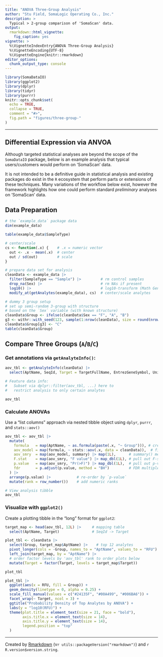 ```yaml
---
title: "ANOVA Three-Group Analysis"
author: "Stu Field, SomaLogic Operating Co., Inc."
description: >
  Typical > 2-group comparison of 'SomaScan' data.
output:
  rmarkdown::html_vignette:
    fig_caption: yes
vignette: >
  %\VignetteIndexEntry{ANOVA Three-Group Analysis}
  %\VignetteEncoding{UTF-8}
  %\VignetteEngine{knitr::rmarkdown}
editor_options: 
  chunk_output_type: console
---
```


```r
library(SomaDataIO)
library(ggplot2)
library(dplyr)
library(tidyr)
library(purrr)
knitr::opts_chunk$set(
  echo = TRUE,
  collapse = TRUE,
  comment = "#>",
  fig.path = "figures/three-group-"
)
```


--------------


## Differential Expression via ANVOA

Although targeted statistical analyses are beyond the scope of 
the `SomaDataIO` package, below is an example analysis
that typical users/customers would perform on 'SomaScan' data.

It is not intended to be a definitive guide in statistical
analysis and existing packages do exist in the `R` ecosystem that perform
parts or extensions of these techniques. Many variations of the workflow
below exist, however the framework highlights how one could perform standard
_preliminary_ analyses on 'SomaScan' data.


## Data Preparation
```r
# the `example_data` package data
dim(example_data)

table(example_data$SampleType)

# center/scale
cs <- function(.x) {    # .x = numeric vector
  out <- .x - mean(.x)  # center
  out / sd(out)         # scale
}

# prepare data set for analysis
cleanData <- example_data |>
  filter(SampleType == "Sample") |>         # rm control samples
  drop_na(Sex) |>                           # rm NAs if present
  log10() |>                                # log10-transform (Math Generic)
  modify_at(getAnalytes(example_data), cs)  # center/scale analytes

# dummy 3 group setup
# set up semi-random 3-group with structure
# based on the `Sex` variable (with known structure)
cleanData$Group <- ifelse(cleanData$Sex == "F", "A", "B")
g3 <- withr::with_seed(123, sample(1:nrow(cleanData), size = round(nrow(cleanData) / 3)))
cleanData$Group[g3] <- "C"
table(cleanData$Group)
```



## Compare Three Groups (`A`/`B`/`C`)
### Get annotations via `getAnalyteInfo()`:

```r
aov_tbl <- getAnalyteInfo(cleanData) |>
  select(AptName, SeqId, Target = TargetFullName, EntrezGeneSymbol, UniProt)

# Feature data info:
#   Subset via dplyr::filter(aov_tbl, ...) here to
#   restrict analysis to only certain analytes

aov_tbl
```



### Calculate ANOVAs
Use a "list columns" approach via nested tibble object
using `dplyr`, `purrr`, and `stats::aov()`

```r
aov_tbl <- aov_tbl |>
  mutate(
    formula   = map(AptName, ~ as.formula(paste(.x, "~ Group"))), # create formula
    aov_model = map(formula, ~ stats::aov(.x, data = cleanData)),  # fit ANOVA-models
    aov_smry  = map(aov_model, summary) |> map(1L),      # summary() method
    F.stat    = map(aov_smry, "F value") |> map_dbl(1L), # pull out F-statistic
    p.value   = map(aov_smry, "Pr(>F)") |> map_dbl(1L),  # pull out p-values
    fdr       = p.adjust(p.value, method = "BH")         # FDR multiple testing
  ) |>
  arrange(p.value) |>            # re-order by `p-value`
  mutate(rank = row_number())    # add numeric ranks

# View analysis tibble
aov_tbl
```



### Visualize with `ggplot2()`
Create a plotting tibble in the "long" format for `ggplot2`:

```r
target_map <- head(aov_tbl, 12L) |>     # mapping table
  select(AptName, Target)               # SeqId -> Target

plot_tbl <- cleanData |>
  select(Group, target_map$AptName) |>    # top 12 analytes
  pivot_longer(cols = -Group, names_to = "AptName", values_to = "RFU") |>
  left_join(target_map, by = "AptName") |>
  # order factor levels by 'aov_tbl' rank to order plots below
  mutate(Target = factor(Target, levels = target_map$Target))

plot_tbl
```

```r
plot_tbl |>
  ggplot(aes(x = RFU, fill = Group)) +
  geom_density(linetype = 0, alpha = 0.25) +
  scale_fill_manual(values = c("#24135F", "#00A499", "#006BA6")) +
  facet_wrap(~ Target, ncol = 3) +
  ggtitle("Probability Density of Top Analytes by ANOVA") +
  labs(y = "log10(RFU)") +
  theme(plot.title = element_text(size = 21, face = "bold"),
        axis.title.x = element_text(size = 14),
        axis.title.y = element_text(size = 14),
        legend.position = "top"
  )
```


---------------------


Created by [Rmarkdown](https://github.com/rstudio/rmarkdown)
(v`r utils::packageVersion("rmarkdown")`) and `r R.version$version.string`.
